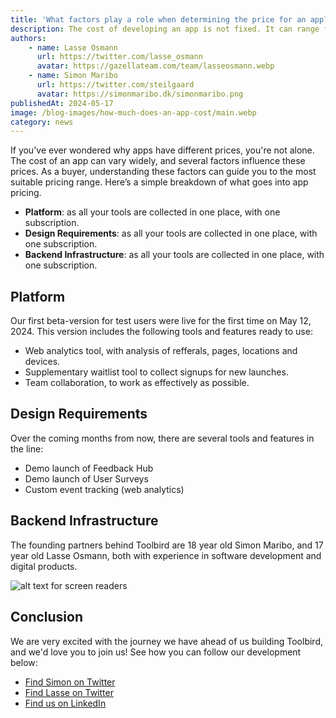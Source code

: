 ```yaml
---
title: 'What factors play a role when determining the price for an app?'
description: The cost of developing an app is not fixed. It can range from a small amount to over six figures. This post explores the key factors that influence app development pricing.
authors:
    - name: Lasse Osmann
      url: https://twitter.com/lasse_osmann
      avatar: https://gazellateam.com/team/lasseosmann.webp
    - name: Simon Maribo
      url: https://twitter.com/steilgaard
      avatar: https://simonmaribo.dk/simonmaribo.png
publishedAt: 2024-05-17
image: /blog-images/how-much-does-an-app-cost/main.webp
category: news
---
```


If you've ever wondered why apps have different prices, you're not alone. The cost of an app can vary widely, and several factors influence these prices. As a buyer, understanding these factors can guide you to the most suitable pricing range. Here’s a simple breakdown of what goes into app pricing.

-   **Platform**: as all your tools are collected in one place, with one subscription.
-   **Design Requirements**: as all your tools are collected in one place, with one subscription.
-   **Backend Infrastructure**: as all your tools are collected in one place, with one subscription.


## Platform

Our first beta-version for test users were live for the first time on May 12, 2024. This version includes the following tools and features ready to use:

-   Web analytics tool, with analysis of refferals, pages, locations and devices.
-   Supplementary waitlist tool to collect signups for new launches.
-   Team collaboration, to work as effectively as possible.

## Design Requirements

Over the coming months from now, there are several tools and features in the line:

-   Demo launch of Feedback Hub
-   Demo launch of User Surveys
-   Custom event tracking (web analytics)

## Backend Infrastructure

The founding partners behind Toolbird are 18 year old Simon Maribo, and 17 year old Lasse Osmann, both with experience in software development and digital products.

![alt text for screen readers](/blog-images/how-much-does-an-app-cost/1.webp 'Text to show on mouseover')

## Conclusion

We are very excited with the journey we have ahead of us building Toolbird, and we'd love you to join us! See how you can follow our development below:

-   [Find Simon on Twitter](https://x.com/steilgaard)
-   [Find Lasse on Twitter](https://x.com/lasse_osmann)
-   [Find us on LinkedIn](https://www.linkedin.com/company/toolbird-io/)
